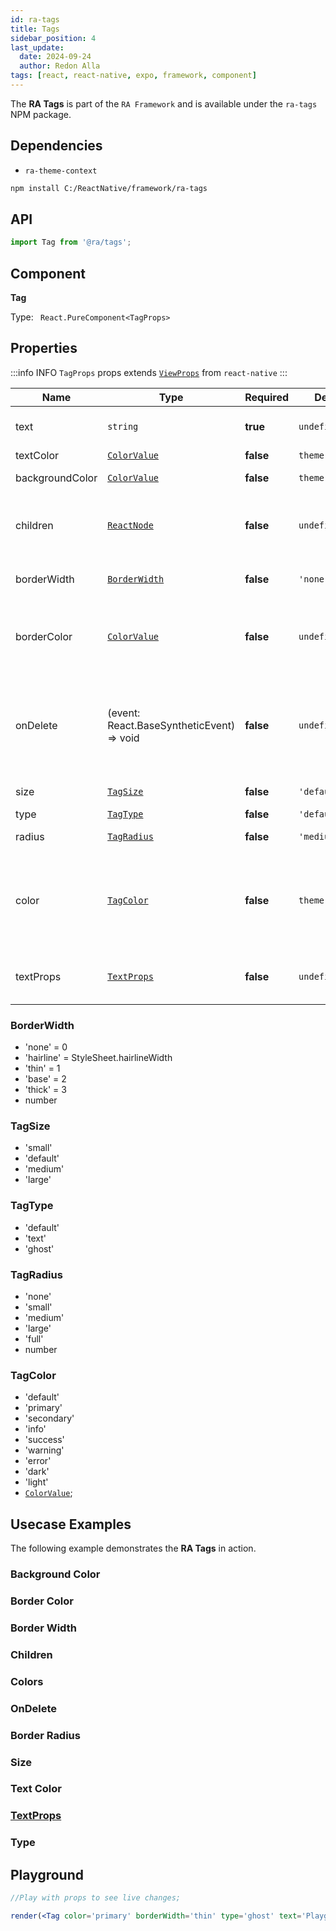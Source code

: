 ```yaml
---
id: ra-tags
title: Tags
sidebar_position: 4
last_update:
  date: 2024-09-24
  author: Redon Alla
tags: [react, react-native, expo, framework, component]
---
```


The **RA Tags** is part of the `RA Framework` and is available under the `ra-tags` NPM package.

## Dependencies
- `ra-theme-context`


<Installation title="RA Tags"  />

```bash npm2yarn
npm install C:/ReactNative/framework/ra-tags
```

## API

```jsx
import Tag from '@ra/tags';
```

## Component

**Tag**

Type: ` React.PureComponent<TagProps>`

## Properties

:::info INFO
`TagProps` props extends [`ViewProps`](https://reactnative.dev/docs/view#props) from `react-native`
:::

|  Name   | Type | Required | Default Value | Description |
| -- | -- | -- | -- | -- |
| text | `string` | **true** | `undefined` | Text to display on tag. |
| textColor | [`ColorValue`](https://reactnative.dev/docs/colors) | **false** | `theme.color.default` | Text Color. |
| backgroundColor | [`ColorValue`](https://reactnative.dev/docs/colors) | **false** | `theme.color.default` | Background Color. |
| children  | [`ReactNode`](https://reactnative.dev/docs/react-node) | **false** | `undefined` | ReactNode to render custom react element. |
| borderWidth  | [`BorderWidth`](#borderwidth) | **false** | `'none'` | Optional borders width. |
| borderColor | [`ColorValue`](https://reactnative.dev/docs/colors) | **false** | `undefined` | Borders color according `react-native` ColorValue. |
| onDelete | (event: React.BaseSyntheticEvent) => void | **false** | `undefined` | If provided, will render a Delete icon button, which will call this callback on press. |
| size | [`TagSize`](#tagsize) | **false** | `'default'` | Tag Size variable. |
| type | [`TagType`](#tagtype) | **false** | `'default'` | Tag type. |
| radius | [`TagRadius`](#tagtype) | **false** | `'medium'` | Tag border radius. |
| color | [`TagColor`](#tagcolor) | **false** | `theme.color.default` | Color by theme or a custom color according `react-native` ColorValue. |
| textProps | [`TextProps`](https://reactnative.dev/docs/text#props) | **false** | `undefined` | Props to pass to the inner [`Text`](https://reactnative.dev/docs/text) component. |


### BorderWidth

* 'none' = 0
* 'hairline' = StyleSheet.hairlineWidth
* 'thin' = 1
* 'base' = 2
* 'thick' = 3
* number

### TagSize

* 'small'
* 'default'
* 'medium'
* 'large'

### TagType

* 'default'
* 'text'
* 'ghost'

### TagRadius

* 'none'
* 'small'
* 'medium'
* 'large'
* 'full'
* number

### TagColor

* 'default'
* 'primary'
* 'secondary'
* 'info'
* 'success'
* 'warning'
* 'error'
* 'dark'
* 'light'
* [`ColorValue`](https://reactnative.dev/docs/colors);

## Usecase Examples

The following example demonstrates the **RA Tags** in action.


### Background Color


<BackgroundColor />

### Border Color


<BorderColor />

### Border Width


<BorderWidth />

### Children


<Children />

### Colors


<Colors />

### OnDelete


<OnDelete />

### Border Radius


<BorderRadius />

### Size


<Size />

### Text Color


<TextColor />

### [TextProps](https://reactnative.dev/docs/text#props)


<TextProps />

### Type


<Types />

## Playground

```jsx live noInline
//Play with props to see live changes;

render(<Tag color='primary' borderWidth='thin' type='ghost' text='Playground Tag Component' borderColor='#ed143d'/>);
```